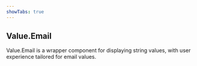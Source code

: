 ```yaml
---
showTabs: true
---
```


## Value.Email

Value.Email is a wrapper component for displaying string values, with user experience tailored for email values.
